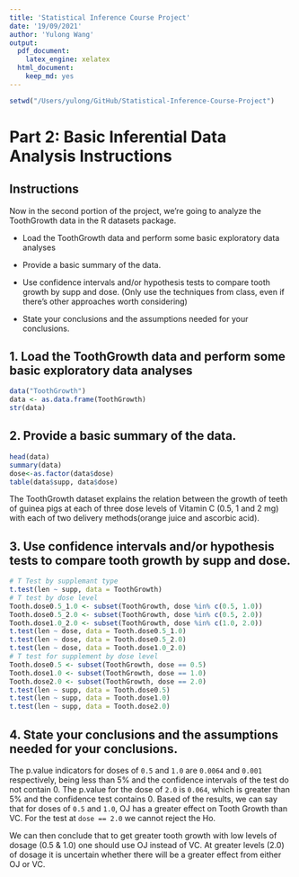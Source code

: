 ```yaml
---
title: 'Statistical Inference Course Project'
date: '19/09/2021'
author: 'Yulong Wang'
output:
  pdf_document: 
    latex_engine: xelatex
  html_document:
    keep_md: yes
---
```


```r
setwd("/Users/yulong/GitHub/Statistical-Inference-Course-Project")
```

# Part 2: Basic Inferential Data Analysis Instructions

## Instructions

Now in the second portion of the project, we're going to analyze the ToothGrowth data in the R datasets package.

* Load the ToothGrowth data and perform some basic exploratory data analyses

* Provide a basic summary of the data.

* Use confidence intervals and/or hypothesis tests to compare tooth growth by supp and dose. (Only use the techniques from class, even if there's other approaches worth considering)

* State your conclusions and the assumptions needed for your conclusions.

## 1. Load the ToothGrowth data and perform some basic exploratory data analyses 

```r
data("ToothGrowth")
data <- as.data.frame(ToothGrowth)
str(data)
```

## 2. Provide a basic summary of the data.

```r
head(data)
summary(data)
dose<-as.factor(data$dose)
table(data$supp, data$dose)
```

The ToothGrowth dataset explains the relation between the growth of teeth of guinea pigs at each of three dose levels of Vitamin C (0.5, 1 and 2 mg) with each of two delivery methods(orange juice and ascorbic acid).

## 3. Use confidence intervals and/or hypothesis tests to compare tooth growth by supp and dose.

```r
# T Test by supplemant type
t.test(len ~ supp, data = ToothGrowth)
# T test by dose level 
Tooth.dose0.5_1.0 <- subset(ToothGrowth, dose %in% c(0.5, 1.0))
Tooth.dose0.5_2.0 <- subset(ToothGrowth, dose %in% c(0.5, 2.0))
Tooth.dose1.0_2.0 <- subset(ToothGrowth, dose %in% c(1.0, 2.0))
t.test(len ~ dose, data = Tooth.dose0.5_1.0)
t.test(len ~ dose, data = Tooth.dose0.5_2.0)
t.test(len ~ dose, data = Tooth.dose1.0_2.0)
# T test for supplement by dose level
Tooth.dose0.5 <- subset(ToothGrowth, dose == 0.5)
Tooth.dose1.0 <- subset(ToothGrowth, dose == 1.0)
Tooth.dose2.0 <- subset(ToothGrowth, dose == 2.0)
t.test(len ~ supp, data = Tooth.dose0.5)
t.test(len ~ supp, data = Tooth.dose1.0)
t.test(len ~ supp, data = Tooth.dose2.0)
```

## 4. State your conclusions and the assumptions needed for your conclusions. 

The p.value indicators for doses of ```0.5``` and ```1.0``` are ```0.0064``` and ```0.001``` respectively, being less than 5% and the confidence intervals of the test do not contain 0.
The p.value for the dose of ```2.0``` is ```0.064```, which is greater than 5% and the confidence test contains 0.
Based of the results, we can say that for doses of ```0.5``` and ```1.0```, OJ has a greater effect on Tooth Growth than VC. For the test at ```dose == 2.0``` we cannot reject the Ho. 

We can then conclude that to get greater tooth growth with low levels of dosage (0.5 & 1.0) one should use OJ instead of VC. At greater levels (2.0) of dosage it is uncertain whether there will be a greater effect from either OJ or VC.